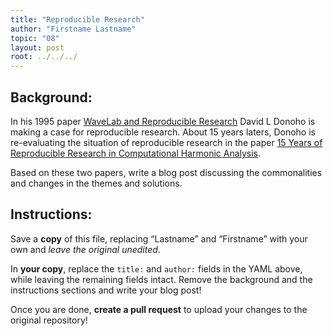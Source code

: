 ```yaml
---
title: "Reproducible Research"
author: "Firstname Lastname"
topic: "08"
layout: post
root: ../../../
---
```



## Background:

In his 1995 paper
[WaveLab and Reproducible Research ](http://statweb.stanford.edu/~donoho/Reports/1995/wavelab.pdf) David L Donoho is making a case for reproducible research. About 15 years laters, Donoho is re-evaluating the situation of reproducible research in the paper [15 Years of Reproducible Research in Computational Harmonic Analysis](http://statweb.stanford.edu/~donoho/Reports/2008/15YrsReproResch-20080426.pdf).

Based on these two papers, write a blog post discussing the commonalities and changes in the themes and solutions.

## Instructions:
Save a **copy** of this file, replacing "Lastname" and "Firstname" with your own and *leave the original unedited*.

In **your copy**, replace the `title:` and `author:` fields in the YAML above, while leaving the remaining fields intact. Remove the background and the instructions sections and write your blog post!

Once you are done, **create a pull request** to upload your changes to the original repository!

